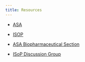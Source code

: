 ```yaml
---
title: Resources
---
```


* [ASA](https://www.amstat.org/){target="_blank"}

* [ISOP](http://go-isop.org/){target="_blank"}

* [ASA Biopharmaceutical Section](https://community.amstat.org/communities/community-home?CommunityKey=3259b27b-4df8-4590-9009-17f52d7f0fe7){target="_blank"}

* [ISoP Discussion Group](https://discuss.go-isop.org/){target="_blank"}
